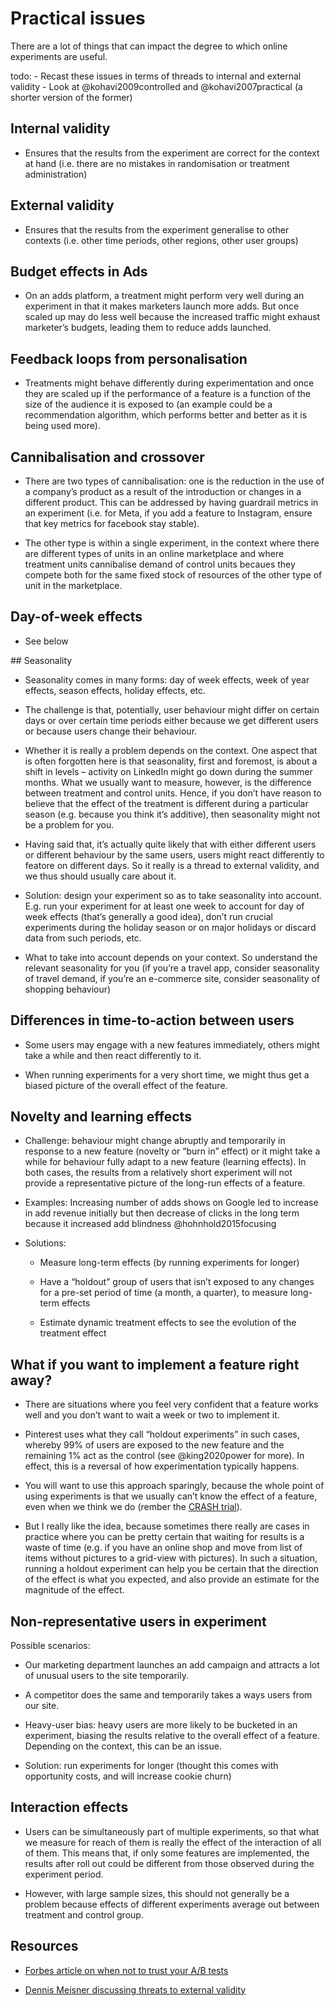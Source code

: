 # Practical issues

There are a lot of things that can impact the degree to which online experiments are useful.

todo:
- Recast these issues in terms of threads to internal and external validity
- Look at @kohavi2009controlled and @kohavi2007practical (a shorter version of the former)


## Internal validity

- Ensures that the results from the experiment are correct for the context at hand (i.e. there are no mistakes in randomisation or treatment administration)

## External validity

- Ensures that the results from the experiment generalise to other contexts (i.e. other time periods, other regions, other user groups)



## Budget effects in Ads

- On an adds platform, a treatment might perform very well during an experiment in that it makes marketers launch more adds. But once scaled up may do less well because the increased traffic might exhaust marketer's budgets, leading them to reduce adds launched.


## Feedback loops from personalisation

- Treatments might behave differently during experimentation and once they are scaled up if the performance of a feature is a function of the size of the audience it is exposed to (an example could be a recommendation algorithm, which performs better and better as it is being used more).


## Cannibalisation and crossover

- There are two types of cannibalisation: one is the reduction in the use of a company's product as a result of the introduction or changes in a different product. This can be addressed by having guardrail metrics in an experiment (i.e. for Meta, if you add a feature to Instagram, ensure that key metrics for facebook stay stable).

- The other type is within a single experiment, in the context where there are different types of units in an online marketplace and where treatment units cannibalise demand of control units becaues they compete both for the same fixed stock of resources of the other type of unit in the marketplace.


## Day-of-week effects

- See below


## Seasonality

- Seasonality comes in many forms: day of week effects, week of year effects, season effects, holiday effects, etc.

- The challenge is that, potentially, user behaviour might differ on certain days or over certain time periods either because we get different users or because users change their behaviour.

- Whether it is really a problem depends on the context. One aspect that is often forgotten here is that seasonality, first and foremost, is about a shift in levels -- activity on LinkedIn might go down during the summer months. What we usually want to measure, however, is the difference between treatment and control units. Hence, if you don't have reason to believe that the effect of the treatment is different during a particular season (e.g. because you think it's additive), then seasonality might not be a problem for you.

- Having said that, it's actually quite likely that with either different users or different behaviour by the same users, users might react differently to featore on different days. So it really is a thread to external validity, and we thus should usually care about it.

- Solution: design your experiment so as to take seasonality into account. E.g. run your experiment for at least one week to account for day of week effects (that's generally a good idea), don't run crucial experiments during the holiday season or on major holidays or discard data from such periods, etc. 

- What to take into account depends on your context. So understand the relevant seasonality for you (if you're a travel app, consider seasonality of travel demand, if you're an e-commerce site, consider seasonality of shopping behaviour)


## Differences in time-to-action between users

- Some users may engage with a new features immediately, others might take a while and then react differently to it.

- When running experiments for a very short time, we might thus get a biased picture of the overall effect of the feature.


## Novelty and learning effects

- Challenge: behaviour might change abruptly and temporarily in response to a new feature (novelty or "burn in" effect) or it might take a while for behaviour fully adapt to a new feature (learning effects). In both cases, the results from a relatively short experiment will not provide a representative picture of the long-run effects of a feature.

- Examples: Increasing number of adds shows on Google led to increase in add revenue initially but then decrease of clicks in the long term because it increased add blindness @hohnhold2015focusing

- Solutions:

  - Measure long-term effects (by running experiments for longer)

  - Have a "holdout" group of users that isn't exposed to any changes for a pre-set period of time (a month, a quarter), to measure long-term effects

  - Estimate dynamic treatment effects to see the evolution of the treatment effect



## What if you want to implement a feature right away?

- There are situations where you feel very confident that a feature works well and you don't want to wait a week or two to implement it.

- Pinterest uses what they call "holdout experiments" in such cases, whereby 99% of users are exposed to the new feature and the remaining 1% act as the control (see @king2020power for more). In effect, this is a reversal of how experimentation typically happens.

- You will want to use this approach sparingly, because the whole point of using experiments is that we usually can't know the effect of a feature, even when we think we do (rember the [CRASH trial](https://pubmed.ncbi.nlm.nih.gov/15936423/)).

- But I really like the idea, because sometimes there really are cases in practice where you can be pretty certain that waiting for results is a waste of time (e.g. if you have an online shop and move from list of items without pictures to a grid-view with pictures). In such a situation, running a holdout experiment can help you be certain that the direction of the effect is what you expected, and also provide an estimate for the magnitude of the effect.


## Non-representative users in experiment

Possible scenarios:

- Our marketing department launches an add campaign and attracts a lot of unusual users to the site temporarily.

- A competitor does the same and temporarily takes a ways users from our site.

- Heavy-user bias: heavy users are more likely to be bucketed in an experiment, biasing the results relative to the overall effect of a feature. Depending on the context, this can be an issue.

- Solution: run experiments for longer (thought this comes with opportunity costs, and will increase cookie churn)

## Interaction effects

- Users can be simultaneously part of multiple experiments, so that what we measure for reach of them is really the effect of the interaction of all of them. This means that, if only some features are implemented, the results after roll out could be different from those observed during the experiment period.

- However, with large sample sizes, this should not generally be a problem because effects of different experiments average out between treatment and control group.



## Resources

- [Forbes article on when not to trust your A/B tests](https://www.forbes.com/sites/quora/2015/06/19/when-should-ab-testing-not-be-trusted-to-make-decisions/)

- [Dennis Meisner discussing threats to external validity](https://towardsdatascience.com/ab-testing-when-external-validity-messes-with-your-results-888197b6bc7b)
